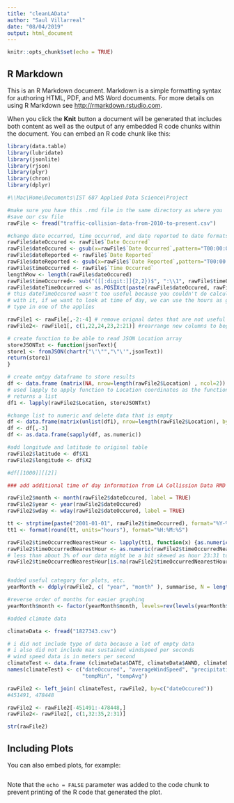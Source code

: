 ---
title: "cleanLAData"
author: "Saul Villarreal"
date: "08/04/2019"
output: html_document
---

```{r setup, include=FALSE}
knitr::opts_chunk$set(echo = TRUE)
```

## R Markdown

This is an R Markdown document. Markdown is a simple formatting syntax for authoring HTML, PDF, and MS Word documents. For more details on using R Markdown see <http://rmarkdown.rstudio.com>.

When you click the **Knit** button a document will be generated that includes both content as well as the output of any embedded R code chunks within the document. You can embed an R code chunk like this:

```{r cars}
library(data.table)
library(lubridate)
library(jsonlite)
library(rjson)
library(plyr)
library(chron)
library(dplyr)

#\\Mac\Home\Documents\IST 687 Applied Data Science\Project

#make sure you have this .rmd file in the same directory as where you 
#save our csv file
rawFile <- fread("traffic-collision-data-from-2010-to-present.csv")

#change date occurred, time occurred, and date reported to date formats
rawFile$dateOccured <- rawFile$`Date Occurred`
rawFile$dateOccured <- gsub(x=rawFile$`Date Occurred`,pattern="T00:00:00.000",replacement="",fixed=TRUE)
rawFile$dateReported <- rawFile$`Date Reported`
rawFile$dateReported <- gsub(x=rawFile$`Date Reported`,pattern="T00:00:00.000",replacement="",fixed=TRUE)
rawFile$timeOccurred <- rawFile$`Time Occurred`
lengthRow <- length(rawFile$dateOccured)
rawFile$timeOccurred<- sub("([[:digit:]]{2,2})$", ":\\1", rawFile$timeOccurred) 
rawFile$dateTimeOccurred <- as.POSIXct(paste(rawFile$dateOccured, rawFile$timeOccurred), format="%Y-%m-%d %H:%M") 
# this dateTimeOccured wasn't too useful because you couldn't do calculations 
# with it, if we want to look at time of day, we can use the hours as group
# type in one of the applies

rawFile1 <- rawFile[,-2:-4] # remove orignal dates that are not useful
rawFile2<- rawFile1[, c(1,22,24,23,2:21)] #rearrange new columns to beginning of table

# create function to be able to read JSON Location array
storeJSONTxt <- function(jsonText){
store1 <- fromJSON(chartr("\'\"","\"\'",jsonText))
return(store1)
}

# create emtpy dataframe to store results
df <- data.frame (matrix(NA, nrow=length(rawFile2$Location) , ncol=2))
# used lapply to apply function to Location coordinates as the function
# returns a list
df1 <- lapply(rawFile2$Location, storeJSONTxt)

#change list to numeric and delete data that is empty
df <- data.frame(matrix(unlist(df1), nrow=length(rawFile2$Location), byrow=T),stringsAsFactors=FALSE)
df <- df[,-3]
df <- as.data.frame(sapply(df, as.numeric))

#add longitude and latitude to original table
rawFile2$latitude <- df$X1
rawFile2$longitude <- df$X2

#df[[1000]][[2]]

### add additional time of day information from LA Collission Data RMD

rawFile2$month <- month(rawFile2$dateOccured, label = TRUE)
rawFile2$year <- year(rawFile2$dateOccured)
rawFile2$wday <- wday(rawFile2$dateOccured, label = TRUE)

tt <- strptime(paste("2001-01-01", rawFile2$timeOccurred), format="%Y-%m-%d %H:%M")
tt1 <- format(round(tt, units="hours"), format="%H:%M:%S")

rawFile2$timeOccurredNearestHour <- lapply(tt1, function(x) {as.numeric(times(x))*24})
rawFile2$timeOccurredNearestHour <- as.numeric(rawFile2$timeOccurredNearestHour)
# less than about 3% of our data might be a bit skewed as hour 23:31 to 0:59 are zeroes
rawFile2$timeOccurredNearestHour[is.na(rawFile2$timeOccurredNearestHour)] <- 0


#added useful category for plots, etc. 
yearMonth <- ddply(rawFile2, c( "year", "month" ), summarise, N = length(dateOccured))

#reverse order of months for easier graphing
yearMonth$month <- factor(yearMonth$month, levels=rev(levels(yearMonth$month)))

#added climate data

climateData <- fread("1827343.csv")

# i did not include type of data because a lot of empty data
# i also did not include max sustained windspeed per seconds
# wind speed data is in meters per second
climateTest <- data.frame (climateData$DATE, climateData$AWND, climateData$PRCP, climateData$TMAX, climateData$TMIN, (climateData$TMAX+climateData$TMIN)/2)
names(climateTest) <- c("dateOccured", "averageWindSpeed", "precipitation", "tempMax",
                        "tempMin", "tempAvg")

rawFile2 <- left_join( climateTest, rawFile2, by=c("dateOccured"))
#451491, 478448

rawFile2 <- rawFile2[-451491:-478448,]
rawFile2<- rawFile2[, c(1,32:35,2:31)]

str(rawFile2)


```

## Including Plots

You can also embed plots, for example:

```{r pressure, echo=FALSE}

```

Note that the `echo = FALSE` parameter was added to the code chunk to prevent printing of the R code that generated the plot.
